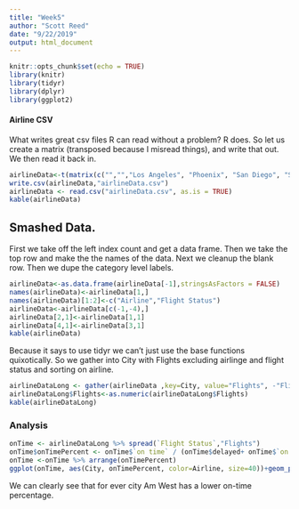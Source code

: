 ```yaml
---
title: "Week5"
author: "Scott Reed"
date: "9/22/2019"
output: html_document
---
```


```r
knitr::opts_chunk$set(echo = TRUE)
library(knitr)
library(tidyr)
library(dplyr)
library(ggplot2)
```

#### Airline CSV

What writes great csv files R can read without a problem? R does. So let us create a matrix (transposed because I misread things), and write that out. We then read it back in.
```r
airlineData<-t(matrix(c("","","Los Angeles", "Phoenix", "San Diego", "San Francisco", "Seattle","Alaska", "on time", 497,221,212,503,1841,"","delayed",62,12,20,102,305,"","","","","","","","AM WEST","on time",694,4840,383,320,201,"","delayed",117,415,65,129,61),nrow=7))
write.csv(airlineData,"airlineData.csv")
airlineData <- read.csv("airlineData.csv", as.is = TRUE)
kable(airlineData)
```

## Smashed Data. 

First we take off the left index count and get a data frame. Then we take the top row and make the the names of the data. 
Next we cleanup the blank row. Then we dupe the category level labels.

```r

airlineData<-as.data.frame(airlineData[-1],stringsAsFactors = FALSE)
names(airlineData)<-airlineData[1,]
names(airlineData)[1:2]<-c("Airline","Flight Status")
airlineData<-airlineData[c(-1,-4),]
airlineData[2,1]<-airlineData[1,1]
airlineData[4,1]<-airlineData[3,1]
kable(airlineData)
```

Because it says to use tidyr we can't just use the base functions quixotically. So we gather into City with Flights excluding airlinge and flight status and sorting on airline.
```r
airlineDataLong <- gather(airlineData ,key=City, value="Flights", -"Flight Status",-Airline) %>% arrange(Airline)
airlineDataLong$Flights<-as.numeric(airlineDataLong$Flights)
kable(airlineDataLong)
```


### Analysis

```r
onTime <- airlineDataLong %>% spread(`Flight Status`,"Flights")
onTime$onTimePercent <- onTime$`on time` / (onTime$delayed+ onTime$`on time`) *100
onTime <-onTime %>% arrange(onTimePercent)
ggplot(onTime, aes(City, onTimePercent, color=Airline, size=40))+geom_point()
```

We can clearly see that for ever city Am West has a lower on-time percentage. 